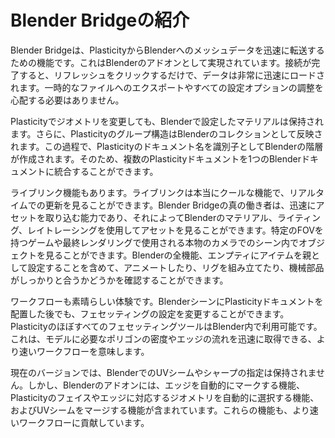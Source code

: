 # Blender Bridgeの紹介

Blender Bridgeは、PlasticityからBlenderへのメッシュデータを迅速に転送するための機能です。これはBlenderのアドオンとして実現されています。接続が完了すると、リフレッシュをクリックするだけで、データは非常に迅速にロードされます。一時的なファイルへのエクスポートやすべての設定オプションの調整を心配する必要はありません。

Plasticityでジオメトリを変更しても、Blenderで設定したマテリアルは保持されます。さらに、Plasticityのグループ構造はBlenderのコレクションとして反映されます。この過程で、Plasticityのドキュメント名を識別子としてBlenderの階層が作成されます。そのため、複数のPlasticityドキュメントを1つのBlenderドキュメントに統合することができます。

ライブリンク機能もあります。ライブリンクは本当にクールな機能で、リアルタイムでの更新を見ることができます。Blender Bridgeの真の働き者は、迅速にアセットを取り込む能力であり、それによってBlenderのマテリアル、ライティング、レイトレーシングを使用してアセットを見ることができます。特定のFOVを持つゲームや最終レンダリングで使用される本物のカメラでのシーン内でオブジェクトを見ることができます。Blenderの全機能、エンプティにアイテムを親として設定することを含めて、アニメートしたり、リグを組み立てたり、機械部品がしっかりと合うかどうかを確認することができます。

ワークフローも素晴らしい体験です。BlenderシーンにPlasticityドキュメントを配置した後でも、フェセッティングの設定を変更することができます。PlasticityのほぼすべてのフェセッティングツールはBlender内で利用可能です。これは、モデルに必要なポリゴンの密度やエッジの流れを迅速に取得できる、より速いワークフローを意味します。

現在のバージョンでは、BlenderでのUVシームやシャープの指定は保持されません。しかし、Blenderのアドオンには、エッジを自動的にマークする機能、Plasticityのフェイスやエッジに対応するジオメトリを自動的に選択する機能、およびUVシームをマージする機能が含まれています。これらの機能も、より速いワークフローに貢献しています。